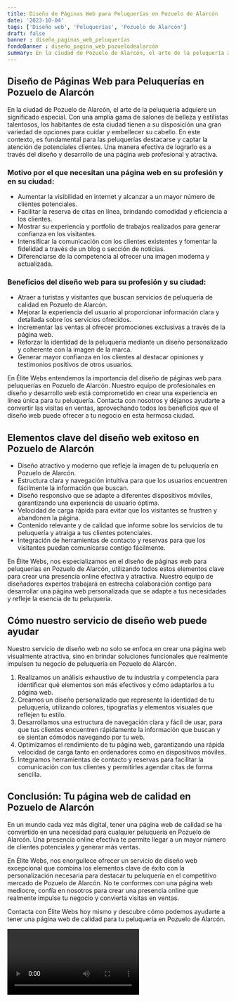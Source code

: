 ```yaml
---
title: Diseño de Páginas Web para Peluquerías en Pozuelo de Alarcón
date: '2023-10-04'
tags: ['Diseño web', 'Peluquerías', 'Pozuelo de Alarcón']
draft: false
banner : diseño_paginas_web_peluquerías
fondoBanner : diseño_pagina_web_pozuelodealarcón
summary: En la ciudad de Pozuelo de Alarcón, el arte de la peluquería adquiere un significado especial. Con una amplia gama de salones de belleza y estilistas talentosos, los habitantes de esta ciudad tienen a su disposición una gran variedad de opciones para cuidar y embellecer su cabello. En este contexto, es fundamental para las peluquerías destacarse y captar la atención de potenciales clientes. Una manera efectiva de lograrlo es a través del diseño y desarrollo de una página web profesional y atractiva. 
---
```


## Diseño de Páginas Web para Peluquerías en Pozuelo de Alarcón

En la ciudad de Pozuelo de Alarcón, el arte de la peluquería adquiere un significado especial. Con una amplia gama de salones de belleza y estilistas talentosos, los habitantes de esta ciudad tienen a su disposición una gran variedad de opciones para cuidar y embellecer su cabello. En este contexto, es fundamental para las peluquerías destacarse y captar la atención de potenciales clientes. Una manera efectiva de lograrlo es a través del diseño y desarrollo de una página web profesional y atractiva. 

### Motivo por el que necesitan una página web en su profesión y en su ciudad:

- Aumentar la visibilidad en internet y alcanzar a un mayor número de clientes potenciales.
- Facilitar la reserva de citas en línea, brindando comodidad y eficiencia a los clientes.
- Mostrar su experiencia y portfolio de trabajos realizados para generar confianza en los visitantes.
- Intensificar la comunicación con los clientes existentes y fomentar la fidelidad a través de un blog o sección de noticias.
- Diferenciarse de la competencia al ofrecer una imagen moderna y actualizada.

### Beneficios del diseño web para su profesión y su ciudad:

- Atraer a turistas y visitantes que buscan servicios de peluquería de calidad en Pozuelo de Alarcón.
- Mejorar la experiencia del usuario al proporcionar información clara y detallada sobre los servicios ofrecidos.
- Incrementar las ventas al ofrecer promociones exclusivas a través de la página web.
- Reforzar la identidad de la peluquería mediante un diseño personalizado y coherente con la imagen de la marca.
- Generar mayor confianza en los clientes al destacar opiniones y testimonios positivos de otros usuarios.

En Élite Webs entendemos la importancia del diseño de páginas web para peluquerías en Pozuelo de Alarcón. Nuestro equipo de profesionales en diseño y desarrollo web está comprometido en crear una experiencia en línea única para tu peluquería. Contacta con nosotros y déjanos ayudarte a convertir las visitas en ventas, aprovechando todos los beneficios que el diseño web puede ofrecer a tu negocio en esta hermosa ciudad.

<GifSeo />

<Cta />

## Elementos clave del diseño web exitoso en Pozuelo de Alarcón

- Diseño atractivo y moderno que refleje la imagen de tu peluquería en Pozuelo de Alarcón.
- Estructura clara y navegación intuitiva para que los usuarios encuentren fácilmente la información que buscan.
- Diseño responsivo que se adapte a diferentes dispositivos móviles, garantizando una experiencia de usuario óptima.
- Velocidad de carga rápida para evitar que los visitantes se frustren y abandonen la página.
- Contenido relevante y de calidad que informe sobre los servicios de tu peluquería y atraiga a tus clientes potenciales.
- Integración de herramientas de contacto y reservas para que los visitantes puedan comunicarse contigo fácilmente.

En Élite Webs, nos especializamos en el diseño de páginas web para peluquerías en Pozuelo de Alarcón, utilizando todos estos elementos clave para crear una presencia online efectiva y atractiva. Nuestro equipo de diseñadores expertos trabajará en estrecha colaboración contigo para desarrollar una página web personalizada que se adapte a tus necesidades y refleje la esencia de tu peluquería.

## Cómo nuestro servicio de diseño web puede ayudar

Nuestro servicio de diseño web no solo se enfoca en crear una página web visualmente atractiva, sino en brindar soluciones funcionales que realmente impulsen tu negocio de peluquería en Pozuelo de Alarcón.

1. Realizamos un análisis exhaustivo de tu industria y competencia para identificar qué elementos son más efectivos y cómo adaptarlos a tu página web.
2. Creamos un diseño personalizado que represente la identidad de tu peluquería, utilizando colores, tipografías y elementos visuales que reflejen tu estilo.
3. Desarrollamos una estructura de navegación clara y fácil de usar, para que tus clientes encuentren rápidamente la información que buscan y se sientan cómodos navegando por tu web.
4. Optimizamos el rendimiento de tu página web, garantizando una rápida velocidad de carga tanto en ordenadores como en dispositivos móviles.
5. Integramos herramientas de contacto y reservas para facilitar la comunicación con tus clientes y permitirles agendar citas de forma sencilla.

## Conclusión: Tu página web de calidad en Pozuelo de Alarcón

En un mundo cada vez más digital, tener una página web de calidad se ha convertido en una necesidad para cualquier peluquería en Pozuelo de Alarcón. Una presencia online efectiva te permite llegar a un mayor número de clientes potenciales y generar más ventas.

En Élite Webs, nos enorgullece ofrecer un servicio de diseño web excepcional que combina los elementos clave de éxito con la personalización necesaria para destacar tu peluquería en el competitivo mercado de Pozuelo de Alarcón. No te conformes con una página web mediocre, confía en nosotros para crear una presencia online que realmente impulse tu negocio y convierta visitas en ventas.

Contacta con Élite Webs hoy mismo y descubre cómo podemos ayudarte a tener una página web de calidad para tu peluquería en Pozuelo de Alarcón.

<Video />

<CtaBot job='Peluquerías' city='Pozuelo de Alarcón'/>

<Gmaps query='Pozuelo de Alarcón+españa+maps' />